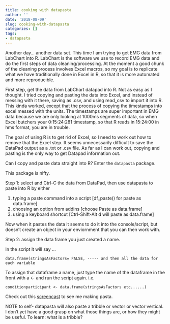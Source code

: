 ```yaml
---
title: cooking with datapasta
author: ''
date: '2018-08-09'
slug: cooking-with-datapasta
categories: []
tags: 
- datapasta
---
```


Another day... another data set. This time I am trying to get EMG data from LabChart into R. LabChart is the software we use to record EMG data and do the first steps of data cleaning/processing. At the moment a good chunk of the cleaning process involves Excel macros, so my goal is to replicate what we have traditionally done in Excel in R, so that it is more automated and more reproducible. 

<!--more-->

First step, get the data from LabChart datapad into R. Not as easy as I thought. I tried copying and pasting the data into Excel, and instead of messing with it there, saving as .csv, and using read_csv to import it into R. This kinda worked, except that the process of copying the timestamps into excel messed with the units. The timestamps are super important in EMG data because we are only looking at 1000ms segments of data, so when Excel butchers your 0:15:24:281 timestamp, so that R reads in 15:24:00 in hms format, you are in trouble. 

The goal of using R is to get rid of Excel, so I need to work out how to remove that the Excel step. It seems unnecessarily difficult to save the DataPad output as a .txt or .csv file. As far as I can work out, copying and pasting is the only way to get Datapad information out.  

Can I copy and paste data straight into R? Enter the `datapasta` package. 

This package is nifty. 

Step 1: select and Ctrl-C the data from DataPad, then use datapasta to paste into R by either

1. typing a paste command into a script [df_paste() for paste as data.frame]  
2. choosing an option from addins [choose Paste as data.frame] 
3. using a keyboard shortcut [Ctrl-Shift-Alt d will paste as data.frame]

Now when it pastes the data it seems to do it into the console/script, but doesn't create an object in your enviornment that you can then work with. 

Step 2:  assign the data frame you just created a name. 

In the script it will say ...

```
data.frame(stringsAsFactors= FALSE, ----- and then all the data for each variable
```
To assign that dataframe a name, just type the name of the dataframe in the front with a <- and run the script again. i.e.

```
conditionparticipant <- data.frame(stringsAsFactors etc......)
```

 Check out this [screencast](https://drive.google.com/file/d/1hYOMO7EuQzJgS1M5_Xj6hqqjxLHouIKU/view) to see me making pasta. 
 
NOTE to self- datapasta will also paste a tribble or vector or vector vertical. I don't yet have a good grasp on what those things are, or how they might be useful. To learn: what is a tribble? 
  